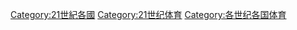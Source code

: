 [[Category:21世紀各國|Category:21世紀各國]]
[[Category:21世纪体育|Category:21世纪体育]]
[[Category:各世纪各国体育|Category:各世纪各国体育]]